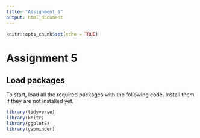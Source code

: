 ```yaml
---
title: "Assignment_5"
output: html_document
---
```


```r
knitr::opts_chunk$set(echo = TRUE)
```


Assignment 5
================


## Load packages

To start, load all the required packages with the following code.
Install them if they are not installed yet.

```r
library(tidyverse)
library(knitr)
library(ggplot2)
library(gapminder)
```
<br>